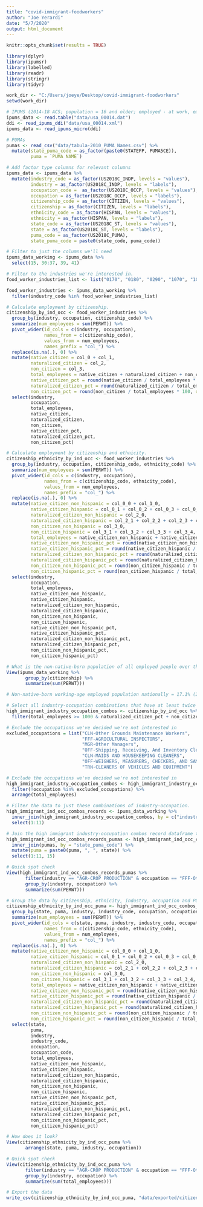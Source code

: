 ```yaml
---
title: "covid-immigrant-foodworkers"
author: "Joe Yerardi"
date: "5/7/2020"
output: html_document
---
```


```r
knitr::opts_chunk$set(results = TRUE)
```

```r
library(dplyr)
library(ipumsr)
library(labelled)
library(readr)
library(stringr)
library(tidyr)
```

```r
work_dir <- "C:/Users/joeye/Desktop/covid-immigrant-foodworkers"
setwd(work_dir)
```

```r
# IPUMS (2014-18 ACS; population = 16 and older; employed - at work, employed - not at work)
ipums_data <- read.table("data/usa_00014.dat")
ddi <- read_ipums_ddi("data/usa_00014.xml")
ipums_data <- read_ipums_micro(ddi)

# PUMAs
pumas <- read_csv("data/tabula-2010_PUMA_Names.csv") %>% 
  mutate(state_puma_code = as_factor(paste0(STATEFP, PUMA5CE)),
         puma = `PUMA NAME`)
```

```r
# Add factor type columns for relevant columns
ipums_data <- ipums_data %>% 
  mutate(industry_code = as_factor(US2018C_INDP, levels = "values"),
         industry = as_factor(US2018C_INDP, levels = "labels"),
         occupation_code =  as_factor(US2018C_OCCP, levels = "values"),
         occupation = as_factor(US2018C_OCCP, levels = "labels"),
         citizenship_code = as_factor(CITIZEN, levels = "values"),
         citizenship = as_factor(CITIZEN, levels = "labels"),
         ethnicity_code = as_factor(HISPAN, levels = "values"),
         ethnicity = as_factor(HISPAN, levels = "labels"),
         state_code = as_factor(US2018C_ST, levels = "values"),
         state = as_factor(US2018C_ST, levels = "labels"),
         puma_code = as_factor(US2018C_PUMA),
         state_puma_code = paste0(state_code, puma_code))

# Filter to just the columns we'll need
ipums_data_working <- ipums_data %>% 
  select(15, 30:37, 39, 41)

# Filter to the industries we're interested in.
food_worker_industries_list <- list("0170", "0180", "0290", "1070", "1080", "1090", "1170", "1180", "1270", "1280", "1290")

food_worker_industries <- ipums_data_working %>% 
  filter(industry_code %in% food_worker_industries_list)
```

```r
# Calculate employment by citizenship.
citizenship_by_ind_occ <- food_worker_industries %>% 
  group_by(industry, occupation, citizenship_code) %>% 
  summarize(num_employees = sum(PERWT)) %>% 
  pivot_wider(id_cols = c(industry, occupation),
              names_from = c(citizenship_code),
              values_from = num_employees,
              names_prefix = "col_") %>% 
  replace(is.na(.), 0) %>% 
  mutate(native_citizen = col_0 + col_1,
         naturalized_citizen = col_2,
         non_citizen = col_3,
         total_employees = native_citizen + naturalized_citizen + non_citizen,
         native_citizen_pct = round(native_citizen / total_employees * 100, digits = 0),
         naturalized_citizen_pct = round(naturalized_citizen / total_employees * 100, digits = 0),
         non_citizen_pct = round(non_citizen / total_employees * 100, digits = 0)) %>% 
  select(industry,
         occupation,
         total_employees,
         native_citizen,
         naturalized_citizen,
         non_citizen,
         native_citizen_pct,
         naturalized_citizen_pct,
         non_citizen_pct)

# Calculate employment by citizenship and ethnicity.
citizenship_ethnicity_by_ind_occ <- food_worker_industries %>% 
  group_by(industry, occupation, citizenship_code, ethnicity_code) %>% 
  summarize(num_employees = sum(PERWT)) %>% 
  pivot_wider(id_cols = c(industry, occupation),
              names_from = c(citizenship_code, ethnicity_code),
              values_from = num_employees,
              names_prefix = "col_") %>% 
  replace(is.na(.), 0) %>% 
  mutate(native_citizen_non_hispanic = col_0_0 + col_1_0,
         native_citizen_hispanic = col_0_1 + col_0_2 + col_0_3 + col_0_4 + col_1_1 + col_1_2 + col_1_3 + col_1_4,
         naturalized_citizen_non_hispanic = col_2_0,
         naturalized_citizen_hispanic = col_2_1 + col_2_2 + col_2_3 + col_2_4,
         non_citizen_non_hispanic = col_3_0,
         non_citizen_hispanic = col_3_1 + col_3_2 + col_3_3 + col_3_4,
         total_employees = native_citizen_non_hispanic + native_citizen_hispanic + naturalized_citizen_non_hispanic + naturalized_citizen_hispanic + non_citizen_non_hispanic + non_citizen_hispanic,
         native_citizen_non_hispanic_pct = round(native_citizen_non_hispanic / total_employees * 100, digits = 0),
         native_citizen_hispanic_pct = round(native_citizen_hispanic / total_employees * 100, digits = 0),
         naturalized_citizen_non_hispanic_pct = round(naturalized_citizen_non_hispanic / total_employees * 100, digits = 0),
         naturalized_citizen_hispanic_pct = round(naturalized_citizen_hispanic / total_employees * 100, digits = 0),
         non_citizen_non_hispanic_pct = round(non_citizen_hispanic / total_employees * 100, digits = 0),
         non_citizen_hispanic_pct = round(non_citizen_hispanic / total_employees * 100, digits = 0)) %>% 
  select(industry,
         occupation,
         total_employees,
         native_citizen_non_hispanic,
         native_citizen_hispanic,
         naturalized_citizen_non_hispanic,
         naturalized_citizen_hispanic,
         non_citizen_non_hispanic,
         non_citizen_hispanic,
         native_citizen_non_hispanic_pct,
         native_citizen_hispanic_pct,
         naturalized_citizen_non_hispanic_pct,
         naturalized_citizen_hispanic_pct,
         non_citizen_non_hispanic_pct,
         non_citizen_hispanic_pct)
```

```r
# What is the non-native-born population of all employed people over the age of 16?
View(ipums_data_working %>% 
       group_by(citizenship) %>% 
       summarize(sum(PERWT)))

# Non-native-born working-age employed population nationally = 17.1% (26,113,757)
```

```r
# Select all industry-occupation combinations that have at least twice the foreign-born population of the country at large and at least 1,000 employees nationally.
high_immigrant_industry_occupation_combos <- citizenship_by_ind_occ %>% 
  filter(total_employees >= 1000 & naturalized_citizen_pct + non_citizen_pct > 34)

# Exclude the occupations we've decided we're not interested in
excluded_occupations = list("CLN-Other Grounds Maintenance Workers",
                            "FFF-AGRICULTURAL INSPECTORS",
                            "MGR-Other Managers",
                            "OFF-Shipping, Receiving, And Inventory Clerks",
                            "CLN-MAIDS AND HOUSEKEEPING CLEANERS",
                            "OFF-WEIGHERS, MEASURERS, CHECKERS, AND SAMPLERS, RECORDKEEPING",
                            "TRN-CLEANERS OF VEHICLES AND EQUIPMENT")

# Exclude the occupations we've decided we're not interested in
high_immigrant_industry_occupation_combos <- high_immigrant_industry_occupation_combos %>% 
  filter(!occupation %in% excluded_occupations) %>% 
  arrange(total_employees)
```

```r
# Filter the data to just these combinations of industry-occupation.
high_immigrant_ind_occ_combos_records <- ipums_data_working %>% 
  inner_join(high_immigrant_industry_occupation_combos, by = c("industry", "occupation")) %>% 
  select(1:11)
```

```r
# Join the high immigrant industry-occupation combos record dataframe to the PUMAs dataframe
high_immigrant_ind_occ_combos_records_pumas <- high_immigrant_ind_occ_combos_records %>% 
  inner_join(pumas, by = "state_puma_code") %>% 
  mutate(puma = paste0(puma, ", ", state)) %>% 
  select(1:11, 15)

# Quick spot check
View(high_immigrant_ind_occ_combos_records_pumas %>% 
       filter(industry == "AGR-CROP PRODUCTION" & occupation == "FFF-Other Agricultural Workers") %>% 
       group_by(industry, occupation) %>% 
       summarize(sum(PERWT)))
```

```r
# Group the data by citizenship, ethnicity, industry, occupation and PUMA
citizenship_ethnicity_by_ind_occ_puma <- high_immigrant_ind_occ_combos_records_pumas %>% 
  group_by(state, puma, industry, industry_code, occupation, occupation_code, citizenship_code, ethnicity_code) %>% 
  summarize(num_employees = sum(PERWT)) %>% 
  pivot_wider(id_cols = c(state, puma, industry, industry_code, occupation, occupation_code),
              names_from = c(citizenship_code, ethnicity_code),
              values_from = num_employees,
              names_prefix = "col_") %>% 
  replace(is.na(.), 0) %>% 
  mutate(native_citizen_non_hispanic = col_0_0 + col_1_0,
         native_citizen_hispanic = col_0_1 + col_0_2 + col_0_3 + col_0_4 + col_1_1 + col_1_2 + col_1_3 + col_1_4,
         naturalized_citizen_non_hispanic = col_2_0,
         naturalized_citizen_hispanic = col_2_1 + col_2_2 + col_2_3 + col_2_4,
         non_citizen_non_hispanic = col_3_0,
         non_citizen_hispanic = col_3_1 + col_3_2 + col_3_3 + col_3_4,
         total_employees = native_citizen_non_hispanic + native_citizen_hispanic + naturalized_citizen_non_hispanic + naturalized_citizen_hispanic + non_citizen_non_hispanic + non_citizen_hispanic,
         native_citizen_non_hispanic_pct = round(native_citizen_non_hispanic / total_employees * 100, digits = 0),
         native_citizen_hispanic_pct = round(native_citizen_hispanic / total_employees * 100, digits = 0),
         naturalized_citizen_non_hispanic_pct = round(naturalized_citizen_non_hispanic / total_employees * 100, digits = 0),
         naturalized_citizen_hispanic_pct = round(naturalized_citizen_hispanic / total_employees * 100, digits = 0),
         non_citizen_non_hispanic_pct = round(non_citizen_hispanic / total_employees * 100, digits = 0),
         non_citizen_hispanic_pct = round(non_citizen_hispanic / total_employees * 100, digits = 0)) %>% 
  select(state,
         puma,
         industry,
         industry_code,
         occupation,
         occupation_code,
         total_employees,
         native_citizen_non_hispanic,
         native_citizen_hispanic,
         naturalized_citizen_non_hispanic,
         naturalized_citizen_hispanic,
         non_citizen_non_hispanic,
         non_citizen_hispanic,
         native_citizen_non_hispanic_pct,
         native_citizen_hispanic_pct,
         naturalized_citizen_non_hispanic_pct,
         naturalized_citizen_hispanic_pct,
         non_citizen_non_hispanic_pct,
         non_citizen_hispanic_pct)

# How does it look?
View(citizenship_ethnicity_by_ind_occ_puma %>% 
       arrange(state, puma, industry, occupation))

# Quick spot check
View(citizenship_ethnicity_by_ind_occ_puma %>% 
       filter(industry == "AGR-CROP PRODUCTION" & occupation == "FFF-Other Agricultural Workers") %>% 
       group_by(industry, occupation) %>% 
       summarize(sum(total_employees)))

# Export the data
write_csv(citizenship_ethnicity_by_ind_occ_puma, "data/exported/citizenship_ethnicity_by_ind_occ_puma.csv")
```